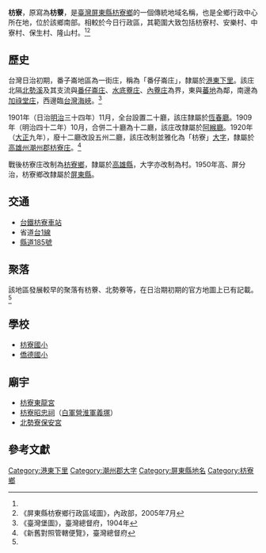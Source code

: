 {{noteTA　
|1 = zh-cn:庄; zh-hk:庄; zh-tw:庄;
}}
'''枋寮'''，原寫為'''枋藔'''，是[[臺灣|臺灣]][[屏東縣|屏東縣]][[枋寮鄉|枋寮鄉]]的一個傳統地域名稱，也是全鄉行政中心所在地，位於該鄉南部。相較於今日行政區，其範圍大致包括枋寮村、安樂村、中寮村、保生村、隆山村。<ref name="臺灣堡圖"/><ref name="枋寮鄉地圖">《屏東縣枋寮鄉行政區域圖》，內政部，2005年7月</ref>

==歷史==
台灣日治初期，番子崙地區為一街庄，稱為「番仔崙庄」，隸屬於[[港東下里|港東下里]]。該庄北隔[[北勢溪|北勢溪]]及其支流與[[番子崙_(屏東縣)|番仔崙庄]]、[[水底寮_(屏東縣)|水底藔庄]]、[[內寮_(屏東縣)|內藔庄]]為界，東與[[蕃地_(潮州郡)|蕃地]]為鄰，南邊為[[加祿堂庄|加祿堂庄]]，西邊臨[[台灣海峽|台灣海峽]]。<ref name="臺灣堡圖">《臺灣堡圖》，臺灣總督府，1904年</ref>

1901年（日治[[明治|明治]]三十四年）11月，全台設置二十廳，該庄隸屬於[[恆春廳|恆春廳]]。1909年（明治四十二年）10月，合併二十廳為十二廳，該庄改隸屬於[[阿緱廳|阿緱廳]]。1920年（[[大正|大正]]九年），廢十二廳改設五州二廳，該庄改制並雅化為「枋寮」[[大字|大字]]，隸屬於[[高雄州|高雄州]][[潮州郡|潮州郡]][[枋寮庄|枋寮庄]]。<ref>《新舊對照管轄便覽》，臺灣總督府</ref>

戰後枋寮庄改制為[[枋寮鄉|枋寮鄉]]，隸屬於[[高雄縣|高雄縣]]，大字亦改制為村。1950年高、屏分治，枋寮鄉改隸屬於[[屏東縣|屏東縣]]。

==交通==
*[[台鐵|台鐵]][[枋寮車站|枋寮車站]]
*省道[[台1線|台1線]]
*[[縣道185號|縣道185號]]

==聚落==
該地區發展較早的聚落有枋藔、北勢藔等，在日治期初期的官方地圖上已有記載。<ref name="臺灣堡圖"/>

==學校==
*[[枋寮國小|枋寮國小]]
*[[僑德國小|僑德國小]]

==廟宇==
*[[枋寮東龍宮|枋寮東龍宮]]
*[[枋寮昭忠祠|枋寮昭忠祠]]（[[白軍營淮軍義塚|白軍營淮軍義塚]]）
*[[北勢寮保安宮|北勢寮保安宮]]

==參考文獻==
{{reflist}}

{{潮州郡}}

[[Category:港東下里|Category:港東下里]]
[[Category:潮州郡大字|Category:潮州郡大字]]
[[Category:屏東縣地名|Category:屏東縣地名]]
[[Category:枋寮鄉|Category:枋寮鄉]]